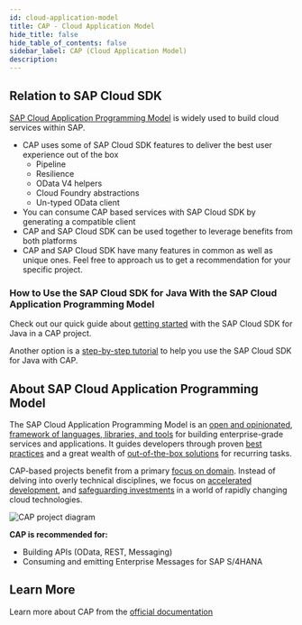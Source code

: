 ```yaml
---
id: cloud-application-model
title: CAP - Cloud Application Model
hide_title: false
hide_table_of_contents: false
sidebar_label: CAP (Cloud Application Model)
description:
---
```


## Relation to SAP Cloud SDK

[SAP Cloud Application Programming Model](https://cap.cloud.sap/docs/) is widely used to build cloud services within SAP.

- CAP uses some of SAP Cloud SDK features to deliver the best user experience out of the box
  - Pipeline
  - Resilience
  - OData V4 helpers
  - Cloud Foundry abstractions
  - Un-typed OData client
- You can consume CAP based services with SAP Cloud SDK by generating a compatible client
- CAP and SAP Cloud SDK can be used together to leverage benefits from both platforms
- CAP and SAP Cloud SDK have many features in common as well as unique ones. Feel free to approach us to get a recommendation for your specific project.

### How to Use the SAP Cloud SDK for Java With the SAP Cloud Application Programming Model

Check out our quick guide about [getting started](/docs/java/guides/cap-sdk-integration) with the SAP Cloud SDK for Java in a CAP project.

Another option is a [step-by-step tutorial](https://developers.sap.com/tutorials/cloudsdk-integrate-cap.html) to help you use the SAP Cloud SDK for Java with CAP.

## About SAP Cloud Application Programming Model

The SAP Cloud Application Programming Model is an [open and opinionated](https://cap.cloud.sap/docs/about/#design-principles), [framework of languages, libraries, and tools](https://cap.cloud.sap/docs/about/#design-principles) for building enterprise-grade services and applications. It guides developers through proven [best practices](https://cap.cloud.sap/docs/about/#best-practices) and a great wealth of [out-of-the-box solutions](https://cap.cloud.sap/docs/about/features) for recurring tasks.

CAP-based projects benefit from a primary [focus on domain](https://cap.cloud.sap/docs/about/#domain-models). Instead of delving into overly technical disciplines, we focus on [accelerated development](https://cap.cloud.sap/docs/about/#grow-as-you-go), and [safeguarding investments](https://cap.cloud.sap/docs/about/#platform-agnostic) in a world of rapidly changing cloud technologies.

![CAP project diagram](https://cap.cloud.sap/docs/assets/overview.png)

**CAP is recommended for:**

- Building APIs (OData, REST, Messaging)
- Consuming and emitting Enterprise Messages for SAP S/4HANA

## Learn More

Learn more about CAP from the [official documentation](https://cap.cloud.sap/docs/)
